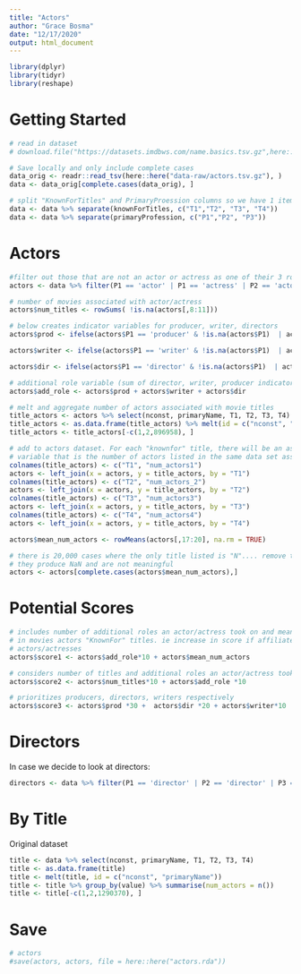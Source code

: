 ```yaml
---
title: "Actors"
author: "Grace Bosma"
date: "12/17/2020"
output: html_document
---
```

```r
library(dplyr)
library(tidyr)
library(reshape)
```

# Getting Started 
```r
# read in dataset 
# download.file("https://datasets.imdbws.com/name.basics.tsv.gz",here::here("data-raw/actors.tsv.gz"))

# Save locally and only include complete cases
data_orig <- readr::read_tsv(here::here("data-raw/actors.tsv.gz"), )
data <- data_orig[complete.cases(data_orig), ]

# split "KnownForTitles" and PrimaryProession columns so we have 1 item per cell 
data <- data %>% separate(knownForTitles, c("T1","T2", "T3", "T4"))
data <- data %>% separate(primaryProfession, c("P1","P2", "P3"))
```

# Actors 
```r
#filter out those that are not an actor or actress as one of their 3 roles
actors <- data %>% filter(P1 == 'actor' | P1 == 'actress' | P2 == 'actor' | P2 == 'actress' | P3 == 'actor' | P3 == 'actress' )

# number of movies associated with actor/actress
actors$num_titles <- rowSums( !is.na(actors[,8:11]))

# below creates indicator variables for producer, writer, directors
actors$prod <- ifelse(actors$P1 == 'producer' & !is.na(actors$P1)  | actors$P2 == 'producer' & !is.na(actors$P2)| actors$P3 == 'producer' & !is.na(actors$P3), 1,0)

actors$writer <- ifelse(actors$P1 == 'writer' & !is.na(actors$P1)  | actors$P2 == 'writer' & !is.na(actors$P2)| actors$P3 == 'writer' & !is.na(actors$P3), 1,0)

actors$dir <- ifelse(actors$P1 == 'director' & !is.na(actors$P1)  | actors$P2 == 'director' & !is.na(actors$P2)| actors$P3 == 'director' & !is.na(actors$P3), 1,0)

# additional role variable (sum of director, writer, producer indicator variables)
actors$add_role <- actors$prod + actors$writer + actors$dir

# melt and aggregate number of actors associated with movie titles
title_actors <- actors %>% select(nconst, primaryName, T1, T2, T3, T4) 
title_actors <- as.data.frame(title_actors) %>% melt(id = c("nconst", "primaryName")) %>% group_by(value) %>% summarise(num_actors = n())
title_actors <- title_actors[-c(1,2,896958), ]

# add to actors dataset. For each "knownfor" title, there will be an associated "num_actor"
# variable that is the number of actors listed in the same data set associated with the same title
colnames(title_actors) <- c("T1", "num_actors1") 
actors <- left_join(x = actors, y = title_actors, by = "T1")
colnames(title_actors) <- c("T2", "num_actors_2")
actors <- left_join(x = actors, y = title_actors, by = "T2")
colnames(title_actors) <- c("T3", "num_actors3")
actors <- left_join(x = actors, y = title_actors, by = "T3")
colnames(title_actors) <- c("T4", "num_actors4")
actors <- left_join(x = actors, y = title_actors, by = "T4")

actors$mean_num_actors <- rowMeans(actors[,17:20], na.rm = TRUE)

# there is 20,000 cases where the only title listed is "N".... remove these cases as 
# they produce NaN and are not meaningful
actors <- actors[complete.cases(actors$mean_num_actors),]
```

# Potential Scores 
```r
# includes number of additional roles an actor/actress took on and mean number of actors involved
# in movies actors "KnownFor" titles. ie increase in score if affiliated with movies with more
# actors/actresses
actors$score1 <- actors$add_role*10 + actors$mean_num_actors 

# considers number of titles and additional roles an actor/actress took on
actors$score2 <- actors$num_titles*10 + actors$add_role *10

# prioritizes producers, directors, writers respectively
actors$score3 <- actors$prod *30 +  actors$dir *20 + actors$writer*10
```

# Directors 
In case we decide to look at directors: 
```R
directors <- data %>% filter(P1 == 'director' | P2 == 'director' | P3 == 'director')
```

# By Title 
Original dataset 
```r
title <- data %>% select(nconst, primaryName, T1, T2, T3, T4)
title <- as.data.frame(title)
title <- melt(title, id = c("nconst", "primaryName"))
title <- title %>% group_by(value) %>% summarise(num_actors = n())
title <- title[-c(1,2,1290370), ]
```

# Save 
```r
# actors
#save(actors, actors, file = here::here("actors.rda")) 
```
